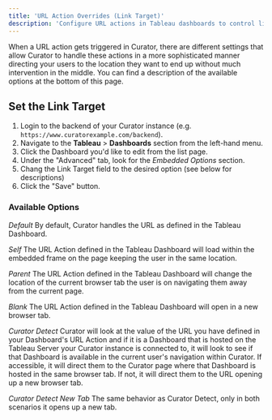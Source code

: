 ---
title: 'URL Action Overrides (Link Target)'
description: 'Configure URL actions in Tableau dashboards to control link behavior and user navigation within Curator.'
---

When a URL action gets triggered in Curator, there are different settings that allow Curator to handle these actions in
a more sophisticated manner directing your users to the location they want to end up without much intervention in the
middle.  You can find a description of the available options at the bottom of this page.

## Set the Link Target

1. Login to the backend of your Curator instance (e.g. `https://www.curatorexample.com/backend`).
2. Navigate to the **Tableau** > **Dashboards** section from the left-hand menu.
3. Click the Dashboard you'd like to edit from the list page.
4. Under the "Advanced" tab, look for the *Embedded Options* section.
5. Chang the Link Target field to the desired option (see below for descriptions)
6. Click the "Save" button.

### Available Options

*Default*
By default, Curator handles the URL as defined in the Tableau Dashboard.

*Self*
The URL Action defined in the Tableau Dashboard will load within the embedded frame on the page keeping the user in the
same location.

*Parent*
The URL Action defined in the Tableau Dashboard will change the location of the current browser tab the user is on
navigating them away from the current page.

*Blank*
The URL Action defined in the Tableau Dashboard will open in a new browser tab.

*Curator Detect*
Curator will look at the value of the URL you have defined in your Dashboard's URL Action and if it is a Dashboard that
is hosted on the Tableau Server your Curator instance is connected to, it will look to see if that Dashboard is
available in the current user's navigation within Curator. If accessible, it will direct them to the Curator page where
that Dashboard is hosted in the same browser tab.  If not, it will direct them to the URL opening up a new browser tab.

*Curator Detect New Tab*
The same behavior as Curator Detect, only in both scenarios it opens up a new tab.
